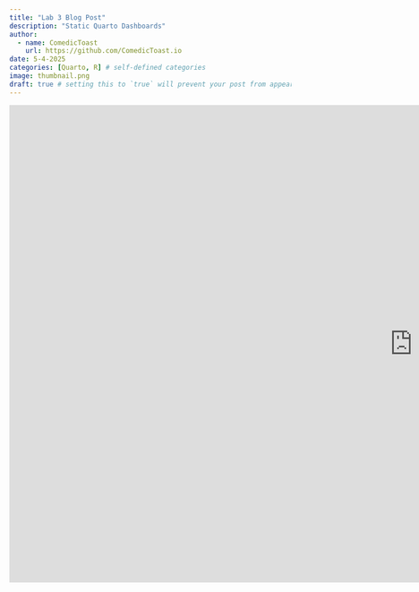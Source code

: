 ```yaml
---
title: "Lab 3 Blog Post"
description: "Static Quarto Dashboards"
author:
  - name: ComedicToast
    url: https://github.com/ComedicToast.io
date: 5-4-2025
categories: [Quarto, R] # self-defined categories
image: thumbnail.png
draft: true # setting this to `true` will prevent your post from appearing on your listing page until you're ready!
---
```


<center>

<iframe src="https://comedictoast.github.io/lab-3/lab-3.html#trust-in-scientists" frameborder="0" width="1440" height="853" allowfullscreen="true" mozallowfullscreen="true" webkitallowfullscreen="true">

</iframe>

</center>


